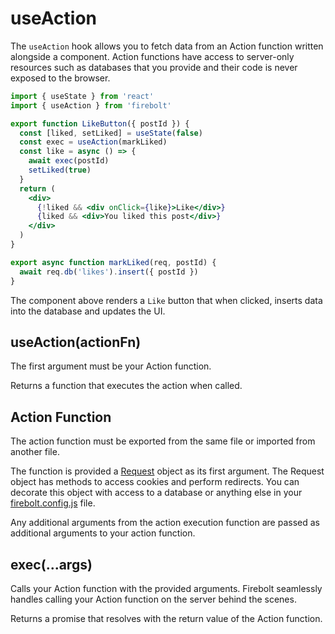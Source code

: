 <Metadata
  title='Reference: useAction'
  description='API Reference for the useAction hook in Firebolt.'
/>

# useAction

The `useAction` hook allows you to fetch data from an Action function written alongside a component. Action functions have access to server-only resources such as databases that you provide and their code is never exposed to the browser.

```jsx title='components/LikeButton.js' lineNumbers
import { useState } from 'react'
import { useAction } from 'firebolt'

export function LikeButton({ postId }) {
  const [liked, setLiked] = useState(false)
  const exec = useAction(markLiked)
  const like = async () => {
    await exec(postId)
    setLiked(true)
  }
  return (
    <div>
      {!liked && <div onClick={like}>Like</div>}
      {liked && <div>You liked this post</div>}
    </div>
  )
}

export async function markLiked(req, postId) {
  await req.db('likes').insert({ postId })
}
```

The component above renders a `Like` button that when clicked, inserts data into the database and updates the UI.

## useAction(actionFn)

The first argument must be your Action function.

Returns a function that executes the action when called.

## Action Function

The action function must be exported from the same file or imported from another file.

The function is provided a [Request](/docs/ref/request) object as its first argument. The Request object has methods to access cookies and perform redirects.
You can decorate this object with access to a database or anything else in your [firebolt.config.js](/docs/ref/config) file.

Any additional arguments from the action execution function are passed as additional arguments to your action function.

## exec(...args)

Calls your Action function with the provided arguments. Firebolt seamlessly handles calling your Action function on the server behind the scenes.

Returns a promise that resolves with the return value of the Action function.

